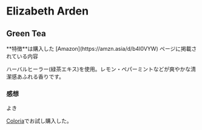 
# Elizabeth Arden

## Green Tea

<Callout type='info' emoji='✏'>
  **特徴**は購入した [Amazon](https://amzn.asia/d/b4I0VYW) ページに掲載されている内容
</Callout>

ハーバルヒーラー(緑茶エキス)を使用。レモン・ペパーミントなどが爽やかな清潔感あふれる香りです。

### 感想
よき

[Coloria](../coloria/ea#green-tea)でお試し購入した。